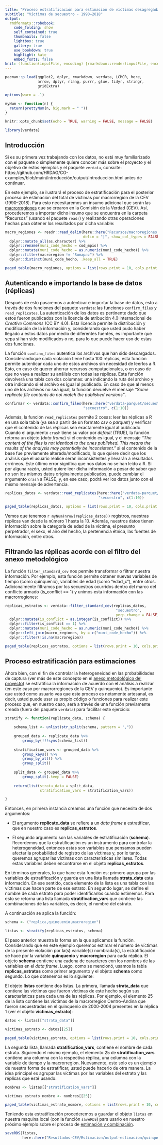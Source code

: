 ```yaml
---
title: "Proceso estratificación para estimación de víctimas desagregadas por macrorregiones de la CEV"
subtitle: "Víctimas de secuestro - 1990–2018"
output:
  rmdformats::robobook:
    code_folding: show
    self_contained: true
    thumbnails: false
    lightbox: true
    gallery: true
    use_bookdown: true
    highlight: kate
    embed_fonts: false
knit: (function(inputFile, encoding) {rmarkdown::render(inputFile, encoding = encoding, output_dir = "../output") })
---
```


```r

pacman::p_load(ggplot2, dplyr, rmarkdown, verdata, LCMCR, here,
               arrow, dplyr, rlang, purrr, glue, tidyr, stringr, 
               gridExtra)

options(warn = -1)

```

```r

myNum <- function(n) {
  return(prettyNum(n, big.mark = " "))
}

knitr::opts_chunk$set(echo = TRUE, warning = FALSE, message = FALSE)

```

```r

library(verdata)

```

## Introducción {-}

Si es su primera vez trabajando con los datos, no está muy familiarizado con el 
paquete o simplemente quiere conocer más sobre el proyecto y el objetivo de 
estos ejemplos y el paquete `verdata`, consulte:
https://github.com/HRDAG/CO-examples/blob/main/Introducción/output/Introducción.html 
antes de continuar. 

En este ejemplo, se ilustrará el proceso de estratificación para el posterior
proceso de estimación del total de víctimas por macrorregion de la CEV (1990–2018). 
Para esto necesitaremos un insumo adicional que serán las [macrorregiones](https://web.comisiondelaverdad.co/actualidad/noticias/comision-de-la-verdad-inicia-el-despliegue-exploratorio-en-macroregiones#:~:text=Las%20nueve%20macrorregiones%20definidas%20son,Magdalena%2C%20Sucre%20y%20San%20Andr%C3%A9s.) 
que se crearon en la Comisión de la Verdad (CEV). Así, procederemos a importar 
dicho insumo que se encuentra en la carpeta "Recursos" (usando el paquete `readr`) 
y realizando otras operaciones hechas para obtener los resultados por dicha variable:

```r

macro_regiones <- readr::read_delim(here::here("Recursos/macroregiones_cev.csv"), 
                                    delim = "|", show_col_types = FALSE) %>%
  dplyr::mutate_all(as.character) %>% 
  dplyr::rename(muni_code_hecho = cod_mpio) %>%
  dplyr::mutate(muni_code_hecho = as.numeric(muni_code_hecho)) %>%
  dplyr::filter(macroregion != "Sumapaz") %>% 
  dplyr::distinct(muni_code_hecho, .keep_all = TRUE)

paged_table(macro_regiones, options = list(rows.print = 10, cols.print = 5))

```

## Autenticando e importando la base de datos (réplicas) {-}

Después de esto pasaremos a autenticar e importar la base de datos, esto a 
través de dos funciones del paquete `verdata`: las funciones `confirm_files` y 
`read_replicates`. La autenticación de los datos es pertinente dado que estos 
fueron publicados con la licencia de atribución 4.0 internacional de *Creative* 
*Commons* (CC BY 4.0). Esta licencia permite la distribución y modificación de la 
información y, considerando que usted pudo haber llegado a estos datos por medio 
de diferentes fuentes, es importante que sepa si han sido modificados o no, para 
lo que puede hacer uso de estas dos funciones. 

La función `confirm_files` autentica los archivos que han sido descargados. 
Considerandoque cada violación tiene hasta 100 réplicas, esta función permite 
autenticar cada uno de estos archivos sin necesidad de leerlos a R. Esto, en 
caso de querer ahorrar recursos computacionales, o en caso de que no vaya a 
realizar su análisis con todas las réplicas. Esta función devolverá una tabla 
con dos columnas: una indicando la ruta del archivo y otra indicando si el archivo 
es igual al publicado. En caso de que al menos uno de los archivos no sea igual, 
la función devuelve el mensaje _"Some replicate file contents do not match the published versions"_. 

```r

confirmar <- verdata::confirm_files(here::here("verdata-parquet/secuestro"),
                                    "secuestro", c(1:10))

```

Además, la función `read_replicates` permite 2 cosas: leer las réplicas a R en
una sola tabla (ya sea a partir de un formato *csv* o *parquet*) y verificar 
que el contenido de las réplicas sea exactamente igual al publicado.
Cuando el argumento `crash` tiene su valor por *default* (TRUE), la función 
retorna un objeto (*data frame*) si el contenido es igual, y el mensaje
_"The content of the files is not identical to the ones published. This means the results of the analysis may potentially be inconsistent."_ si el contenido de la base fue 
previamente alterado/modificado, lo que quiere decir que los análisis que el 
usuario realice serán inconsistentes y llevarán a resultados erróneos. 
Este último error significa que nos datos no se han leído a R. Si por alguna 
razón, usted quiere leer dicha información a pesar de saber que no son los mismos datos 
originalmente publicados, puede cambiar el argumento `crash` a FALSE, y, 
en ese caso, podrá ver los datos junto con el mismo mensaje de advertencia. 

```r

replicas_datos <- verdata::read_replicates(here::here("verdata-parquet/secuestro"),
                                           "secuestro", c(1:10))

paged_table(replicas_datos, options = list(rows.print = 10, cols.print = 5))

```

Vemos que tenemos `r myNum(nrow(replicas_datos))` registros, nuestras réplicas 
van desde la número 1 hasta la 10. Además, nuestros datos tienen información 
sobre la categoría de edad de la víctima, el presunto perpetrador, el sexo, 
el año del hecho, la pertenencia étnica, las fuentes de información, entre otros. 

## Filtrando las réplicas acorde con el filtro del anexo metodológico {-}

La función `filter_standard_cev` nos permite transformar o filtrar nuestra
información. Por ejemplo, esta función permite obtener nuevas variables de tiempo 
(como quinquenio), variables de edad (como "edad_c"), entre otros. 
Adicionalmente filtramos por los secuestros ocurridos dentro del marco del 
conflicto armado (is_conflict == 1) y unimos esta información con las 
macrorregiones:

```r

replicas_estratos <- verdata::filter_standard_cev(replicas_datos,
                                                   "secuestro", 
                                                   perp_change = FALSE) %>% 
  dplyr::mutate(is_conflict = as.integer(is_conflict)) %>%
  dplyr::filter(is_conflict == 1) %>% 
  dplyr::mutate(muni_code_hecho = as.numeric(muni_code_hecho)) %>%
  dplyr::left_join(macro_regiones, by = c("muni_code_hecho")) %>%
  dplyr::filter(!is.na(macroregion))

paged_table(replicas_estratos, options = list(rows.print = 10, cols.print = 5))

```

## Proceso estratificación para estimaciones {-}

Ahora bien, con el fin de controlar la heterogeneidad en las probabilidades de captura 
(ver más de este concepto en el [anexo metodológico del proyecto](https://www.comisiondelaverdad.co/anexo-proyecto-jep-cevhrdag)) se 
estratifica la información de acuerdo con el análisis a realizar (en este caso
por macrorregiones de la CEV y quinquenio). Es importante 
que usted como usuario vea que este proceso es netamente artesanal, es decir,
usted puede usar su propio código o funciones para realizar este proceso que, 
en nuestro caso, será a través de una función previamente creada (fuera del 
paquete `verdata`) para facilitar este ejercicio:

```r

stratify <- function(replicate_data, schema) {
    
    schema_list <- unlist(str_split(schema, pattern = ","))
    
    grouped_data <- replicate_data %>%
        group_by(!!!syms(schema_list))
    
    stratification_vars <- grouped_data %>%
        group_keys() %>%
        group_by_all() %>%
        group_split()
    
    split_data <- grouped_data %>%
        group_split(.keep = FALSE)
    
    return(list(strata_data = split_data,
                stratification_vars = stratification_vars))

}

```

Entonces, en primera instancia creamos una función que necesita de dos 
argumentos:

-  El argumento **replicate_data** se refiere a un *data frame* a estratificar,
que en nuestro caso es **replicas_estratos**.

- El segundo argumento son las variables de estratificación (**schema**). 
Recordemos que la estratificación es un instrumento para controlar la heterogeneidad, 
entonces estas son variables que pensamos pueden afectar la probabilidad de 
registro de las víctimas y, por lo tanto, queremos agrupar las víctimas con 
características similares. Todas estas variables deben encontrarse en el objeto 
**replicas_estratos**.

En términos generales, lo que hace esta función es: primero agrupa por las
variables de estratificación y guarda en una lista llamada **strata_data** esta 
información. En ese sentido, cada elemento de la lista es una tabla con las
víctimas que hacen parte de ese estrato. En segundo lugar, se define el 
nombre de cada estrato para poder identificarlos cuando estimemos. 
Para esto se retorna una lista llamada **stratification_vars** que 
contiene las combinaciones de las variables, es decir, el nombre del estrato. 

A continuación se aplica la función:

```r

schema <- ("replica,quinquenio,macroregion")

listas <- stratify(replicas_estratos, schema)

```

El paso anterior muestra la forma en la que aplicamos la función. Considerando 
que en este ejemplo queremos estimar el número de víctimas de la presente violación
por la(s) variable(s) nombrada(s), la estratificación se hace por la variable 
**quinquenio** y **macroregion** para cada réplica. El objeto **schema** contiene 
una cadena de caracteres con los nombres de las variables en el *data frame*. 
Luego, como se mencionó, usamos la tabla **replicas_estratos** como primer 
argumento y el objeto **schema** como segundo. Lo que obtenemos es lo siguiente:

El objeto **listas** contiene dos listas. La primera, llamada **strata_data** que
contiene las víctimas que fueron víctimas de este hecho según sus características
para cada una de las réplicas. Por ejemplo, el elemento 25 de la lista contiene
las víctimas de la macrorregion Centro-Andina que fueron secuestradas
en el quinquenio de 2000-2004 presentes en la réplica 1 (ver el objeto 
**victimas_estrato**):

```r

datos <- listas[["strata_data"]]

victimas_estrato <- datos[[25]]

paged_table(victimas_estrato, options = list(rows.print = 10, cols.print = 5))

```
La segunda lista, llamada **stratification_vars**, contiene el nombre de cada 
estrato. Siguiendo el mismo ejemplo, el elemento 25 de **stratification_vars** 
contiene una columna con la respectiva réplica, una columna con la variable de
tiempo y la macrorregion. Nuevamente, este solo es un ejemplo de nuestra forma 
de estratificar, usted puede hacerlo de otra manera. La idea principal es agrupar
las víctimas por las variables del estrato y las réplicas que esté usando.

```r

nombres <- listas[["stratification_vars"]]

victimas_estrato_nombre <- nombres[[25]]

paged_table(victimas_estrato_nombre, options = list(rows.print = 10, cols.print = 5))

```

Teniendo esta estratificación procederemos a guardar el objeto `listas` 
en nuestra maquina local (con la función `saveRDS`) para usarlo en nuestro 
próximo ejemplo sobre el proceso de [estimación y combinación](https://github.com/HRDAG/CO-examples/blob/main/Resultados-CEV/Estimacion/output/secuestro-macrorregion-estimacion.html).

```r

saveRDS(listas, 
        here::here("Resultados-CEV/Estimacion/output-estimacion/quinquenio-macrorregion-secuestro.rds"))

```